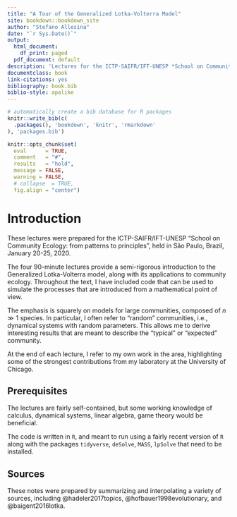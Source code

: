 ```yaml
--- 
title: "A Tour of the Generalized Lotka-Volterra Model"
site: bookdown::bookdown_site
author: "Stefano Allesina"
date: "`r Sys.Date()`"
output:
  html_document:
    df_print: paged
  pdf_document: default
description: 'Lectures for the ICTP-SAIFR/IFT-UNESP *School on Community Ecology: from patterns to principles* '
documentclass: book
link-citations: yes
bibliography: book.bib
biblio-style: apalike
---
```


```r
# automatically create a bib database for R packages
knitr::write_bib(c(
  .packages(), 'bookdown', 'knitr', 'rmarkdown'
), 'packages.bib')
```

```r
knitr::opts_chunk$set(
  eval      = TRUE,
  comment   = "#",
  results   = "hold",
  message = FALSE,
  warning = FALSE,
  # collapse  = TRUE,
  fig.align = "center")
```

# Introduction

These lectures were prepared for the ICTP-SAIFR/IFT-UNESP "School on Community Ecology: from patterns to principles", held in São Paulo, Brazil, January 20-25, 2020.

The four 90-minute lectures provide a semi-rigorous introduction to the Generalized Lotka-Volterra model, along with its applications to community ecology. Throughout the text, I have included code that can be used to simulate the processes that are introduced from a mathematical point of view. 

The emphasis is squarely on models for large communities, composed of $n \gg 1$ species. In particular, I often refer to "random" communities, i.e., dynamical systems with random parameters. This allows me to derive interesting results that are meant to describe the "typical" or "expected" community.

At the end of each lecture, I refer to my own work in the area, highlighting some of the strongest contributions from my laboratory at the University of Chicago. 

## Prerequisites

The lectures are fairly self-contained, but some working knowledge of calculus, dynamical systems, linear algebra, game theory would be beneficial.

The code is written in `R`, and meant to run using a fairly recent version of `R` along with the packages `tidyverse`, `deSolve`, `MASS`, `lpSolve` that need to be installed.

## Sources

These notes were prepared by summarizing and interpolating a variety of sources, including @hadeler2017topics, @hofbauer1998evolutionary, and @baigent2016lotka.


